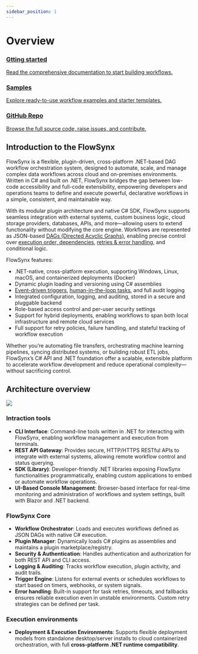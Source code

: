 ```yaml
---
sidebar_position: 1
---
```


# Overview

<div class="cardsGrid">

  <a class="overview-card" href="/docs/getting-started">
    <h3 class="overview-card-title">Gtting started</h3>
    <p class="overview-card-description">Read the comprehensive documentation to start building workflows.</p>
  </a>

  <a class="overview-card" href="https://github.com/flowsynx/samples" target="_blank">
    <h3 class="overview-card-title">Samples</h3>
    <p class="overview-card-description">Explore ready-to-use workflow examples and starter templates.</p>
  </a>

  <a class="overview-card" href="https://github.com/flowsynx/flowsynx" target="_blank" rel="noopener noreferrer">
    <h3 class="overview-card-title">GitHub Repo</h3>
    <p class="overview-card-description">Browse the full source code, raise issues, and contribute.</p>
  </a>

</div>

## Introduction to the FlowSynx

FlowSynx is a flexible, plugin-driven, cross-platform .NET-based DAG workflow orchestration system, 
designed to automate, scale, and manage complex data workflows across cloud and on-premises environments. 
Written in C# and built on .NET, FlowSynx bridges the gap between low-code accessibility and full-code 
extensibility, empowering developers and operations teams to define and execute powerful, declarative 
workflows in a simple, consistent, and maintainable way.

With its modular plugin architecture and native C# SDK, FlowSynx supports seamless integration with 
external systems, custom business logic, cloud storage providers, databases, APIs, and more—allowing 
users to extend functionality without modifying the core engine. Workflows are represented as 
JSON-based [DAGs (Directed Acyclic Graphs)](/docs/concepts#directed-acyclic-graphs-dags), enabling 
precise control over [execution order, dependencies](/docs/concepts#task-dependencies--execution-order), 
[retries & error handling](/docs/concepts#retry-policies--error-handling), and conditional logic.

FlowSynx features:
- .NET-native, cross-platform execution, supporting Windows, Linux, macOS, and containerized deployments (Docker)
- Dynamic plugin loading and versioning using C# assemblies
- [Event-driven triggers](/docs/concepts#event-driven-execution--triggers), [human-in-the-loop tasks](/docs/concepts#human-in-the-loop-tasks), and full audit logging
- Integrated configuration, logging, and auditing, stored in a secure and pluggable backend
- Role-based access control and per-user security settings
- Support for hybrid deployments, enabling workflows to span both local infrastructure and remote cloud services
- Full support for retry policies, failure handling, and stateful tracking of workflow execution

Whether you’re automating file transfers, orchestrating machine learning pipelines, syncing distributed systems, or building robust ETL jobs, FlowSynx’s C# API and .NET foundation offer a scalable, extensible platform to accelerate workflow development and reduce operational complexity—without sacrificing control.

## Architecture overview
<img src="/img/architecture-diagram.jpg" />

### Intraction tools
- **CLI Interface**: Command-line tools written in .NET for interacting with FlowSynx, enabling workflow management and execution from terminals.
- **REST API Gateway**: Provides secure, HTTP/HTTPS RESTful APIs to integrate with external systems, allowing remote workflow control and status querying.
- **SDK (Library)**: Developer-friendly .NET libraries exposing FlowSynx functionalities programmatically, enabling custom applications to embed or automate workflow operations.
- **UI-Based Console Management**: Browser-based interface for real-time monitoring and administration of workflows and system settings, built with Blazor and .NET backend.

### FlowSynx Core
- **Workflow Orchestrator**: Loads and executes workflows defined as JSON DAGs with native C# execution.
- **Plugin Manager**: Dynamically loads C# plugins as assemblies and maintains a plugin marketplace/registry.
- **Security & Authentication**: Handles authentication and authorization for both REST API and CLI access.
- **Logging & Auditing**: Tracks workflow execution, plugin activity, and audit trails.
- **Trigger Engine**: Listens for external events or schedules workflows to start based on timers, webhooks, or system signals.
- **Error handling**: Built-in support for task retries, timeouts, and fallbacks ensures reliable execution even in unstable environments. Custom retry strategies can be defined per task.

### Execution environments
- **Deployment & Execution Environments**: Supports flexible deployment models from standalone desktop/server installs to cloud containerized orchestration, with full **cross-platform .NET runtime compatibility**.